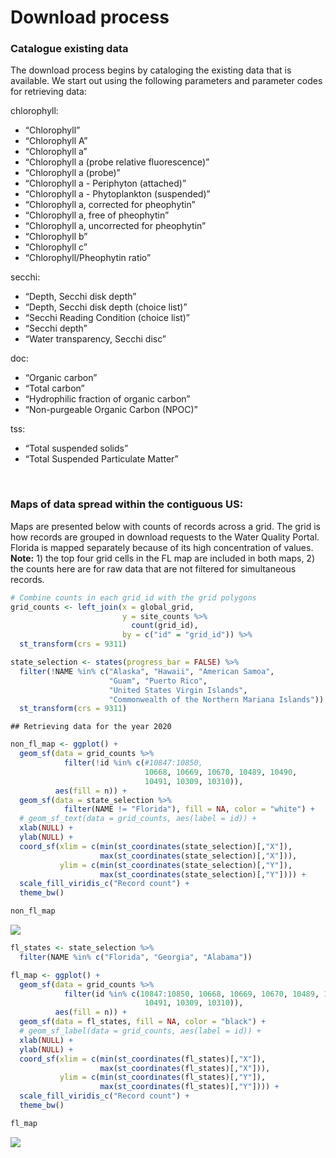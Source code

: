 
# Download process

### Catalogue existing data

The download process begins by cataloging the existing data that is
available. We start out using the following parameters and parameter
codes for retrieving data:

chlorophyll:

- “Chlorophyll”
- “Chlorophyll A”
- “Chlorophyll a”
- “Chlorophyll a (probe relative fluorescence)”
- “Chlorophyll a (probe)”
- “Chlorophyll a - Periphyton (attached)”
- “Chlorophyll a - Phytoplankton (suspended)”
- “Chlorophyll a, corrected for pheophytin”
- “Chlorophyll a, free of pheophytin”
- “Chlorophyll a, uncorrected for pheophytin”
- “Chlorophyll b”
- “Chlorophyll c”
- “Chlorophyll/Pheophytin ratio”

secchi:

- “Depth, Secchi disk depth”
- “Depth, Secchi disk depth (choice list)”
- “Secchi Reading Condition (choice list)”
- “Secchi depth”
- “Water transparency, Secchi disc”

doc:

- “Organic carbon”
- “Total carbon”
- “Hydrophilic fraction of organic carbon”
- “Non-purgeable Organic Carbon (NPOC)”

tss:

- “Total suspended solids”
- “Total Suspended Particulate Matter”

<br>

### Maps of data spread within the contiguous US:

Maps are presented below with counts of records across a grid. The grid
is how records are grouped in download requests to the Water Quality
Portal. Florida is mapped separately because of its high concentration
of values. **Note:** 1) the top four grid cells in the FL map are
included in both maps, 2) the counts here are for raw data that are not
filtered for simultaneous records.

``` r
# Combine counts in each grid_id with the grid polygons
grid_counts <- left_join(x = global_grid,
                         y = site_counts %>%
                           count(grid_id),
                         by = c("id" = "grid_id")) %>%
  st_transform(crs = 9311)

state_selection <- states(progress_bar = FALSE) %>%
  filter(!NAME %in% c("Alaska", "Hawaii", "American Samoa",
                      "Guam", "Puerto Rico",
                      "United States Virgin Islands",
                      "Commonwealth of the Northern Mariana Islands")) %>%
  st_transform(crs = 9311)
```

    ## Retrieving data for the year 2020

``` r
non_fl_map <- ggplot() +
  geom_sf(data = grid_counts %>%
            filter(!id %in% c(#10847:10850,
                              10668, 10669, 10670, 10489, 10490,
                              10491, 10309, 10310)),
          aes(fill = n)) +
  geom_sf(data = state_selection %>%
            filter(NAME != "Florida"), fill = NA, color = "white") +
  # geom_sf_text(data = grid_counts, aes(label = id)) +
  xlab(NULL) +
  ylab(NULL) +
  coord_sf(xlim = c(min(st_coordinates(state_selection)[,"X"]),
                    max(st_coordinates(state_selection)[,"X"])),
           ylim = c(min(st_coordinates(state_selection)[,"Y"]),
                    max(st_coordinates(state_selection)[,"Y"]))) +
  scale_fill_viridis_c("Record count") +
  theme_bw()

non_fl_map
```

![](/Users/mbrousil/Documents/Light_Partitioning/chapters/01_download_files/figure-gfm/unnamed-chunk-2-1.png)<!-- -->

``` r
fl_states <- state_selection %>%
  filter(NAME %in% c("Florida", "Georgia", "Alabama"))

fl_map <- ggplot() +
  geom_sf(data = grid_counts %>%
            filter(id %in% c(10847:10850, 10668, 10669, 10670, 10489, 10490,
                              10491, 10309, 10310)),
          aes(fill = n)) +
  geom_sf(data = fl_states, fill = NA, color = "black") +
  # geom_sf_label(data = grid_counts, aes(label = id)) +
  xlab(NULL) +
  ylab(NULL) +
  coord_sf(xlim = c(min(st_coordinates(fl_states)[,"X"]),
                    max(st_coordinates(fl_states)[,"X"])),
           ylim = c(min(st_coordinates(fl_states)[,"Y"]),
                    max(st_coordinates(fl_states)[,"Y"]))) +
  scale_fill_viridis_c("Record count") +
  theme_bw()

fl_map
```

![](/Users/mbrousil/Documents/Light_Partitioning/chapters/01_download_files/figure-gfm/unnamed-chunk-2-2.png)<!-- -->
